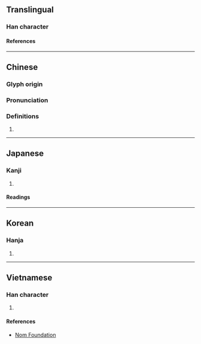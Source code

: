 {{character info/new}}
==Translingual==

===Han character===
{{Han char|rn=84|rad=气|as=06|sn=10|four=80617|canj=ONWK|ids=⿹气因}}

====References====
{{Han ref|kx=0599.140|dkj=17060|dj=0992.010|hdz=32011.100|uh=6C24}}

----

==Chinese==
{{zh-forms}}

===Glyph origin===
{{Han etym}}

===Pronunciation===
{{zh-pron
|m=yīn
|c=jan1
|mc=y
|oc=y
|ma=
|cat=
}}

===Definitions===
{{zh-hanzi}}

# {{zh-only|氤氳}}

----

==Japanese==

===Kanji===
{{ja-kanji|grade=|rs=气06}}

# {{rfdef|ja|sort=气06}}

====Readings====
{{ja-readings
|goon=いん
|kanon=いん
}}

----

==Korean==

===Hanja===
{{ko-hanja|인}}

# {{rfdef|ko|sort=气06}}

----

==Vietnamese==

===Han character===
{{vi-readings|rs=气06|reading=nhân}}

# {{rfdef|vi|sort=气06}}

====References====
*[http://nomfoundation.org/common/nom_details.php?codepoint=6c24 Nom Foundation]